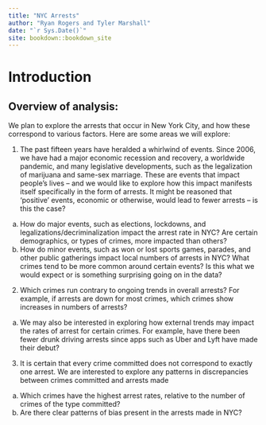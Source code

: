 ```yaml
--- 
title: "NYC Arrests"
author: "Ryan Rogers and Tyler Marshall"
date: "`r Sys.Date()`"
site: bookdown::bookdown_site
---
```


# Introduction

## Overview of analysis:

We plan to explore the arrests that occur in New York City, and how these correspond to various factors. 
Here are some areas we will explore:

1. The past fifteen years have heralded a whirlwind of events. Since 2006, we have had a major economic recession and recovery, a worldwide pandemic, and many legislative developments, such as the legalization of marijuana and same-sex marriage. These are events that impact people’s lives – and we would like to explore how this impact manifests itself specifically in the form of arrests. It might be reasoned that ‘positive’ events, economic or otherwise, would lead to fewer arrests – is this the case?
  a. How do major events, such as elections, lockdowns, and legalizations/decriminalization impact the arrest rate in NYC? Are certain demographics, or types of crimes, more impacted than others? 
  b. How do minor events, such as won or lost sports games, parades, and other public gatherings impact local numbers of arrests in NYC? What crimes tend to be more common around certain events? Is this what we would expect or is something surprising going on in the data?
2. Which crimes run contrary to ongoing trends in overall arrests? For example, if arrests are down for most crimes, which crimes show increases in numbers of arrests? 
  a. We may also be interested in exploring how external trends may impact the rates of arrest for certain crimes. For example, have there been fewer drunk driving arrests since apps such as Uber and Lyft have made their debut?
3. It is certain that every crime committed does not correspond to exactly one arrest. We are interested to explore any patterns in discrepancies between crimes committed and arrests made
  a. Which crimes have the highest arrest rates, relative to the number of crimes of the type committed?
  b. Are there clear patterns of bias present in the arrests made in NYC?